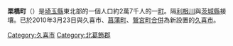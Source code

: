 {{日本町村 (廢除)
| 自治體名=栗橋
| 町村=町
| 町村章=
| 日文原名=栗橋町
| 平假名=くりはしまち
| 羅馬字拼音=Kurihashi-machi
| 都道府縣=埼玉縣
| 支廳=
| 廢除時間 = 2010年3月23日
| 廢除理由 = 新設合併
| 廢除時處置 = [[菖蒲町|菖蒲町]]、久喜市、'''栗橋町'''、[[鷲宮町|鷲宮町]] → [[久喜市|久喜市]]
| 現在自治體 = 久喜市
| 郡=北葛飾郡
| 編號=11461-8
| 面積=15.78
| 邊界未定=
| 人口=
| 統計時間= 
| 自治體=[[加須市|加須市]]、[[幸手市|幸手市]]、[[鷲宮町|鷲宮町]]<br>'''[[茨城縣|茨城縣]]'''：[[古河市|古河市]]、[[五霞町|五霞町]]
| 樹=
| 花=
| 鳥=
| 其他象徵物=
| 其他象徵=
| 郵遞區號=349-1192
| 所在地=北葛飾郡栗橋町大字間鎌251-1
| 電話號碼=480-53-1111
| 外部連結=http://www.town.kurihashi.saitama.jp/
| 經度=
| 緯度=
| 地圖=
| 註記=
}}
'''栗橋町'''（{{jpn|j=栗橋町|hg=くりはしまち|rm=Kurihashi machi|f=y}}）是[[埼玉縣|埼玉縣]]東北部的一個人口約2萬7千人的一[[町|町]]。隔[[利根川|利根川]]與[[茨城縣|茨城縣]]接壤。已於2010年3月23日與久喜市、[[菖蒲町|菖蒲町]]、[[鷲宮町|鷲宮町]][[市町村合併|合併]]為新設置的[[久喜市|久喜市]]。

{{埼玉縣}}{{Authority control}}

[[Category:久喜市|Category:久喜市]]
[[Category:北葛飾郡|Category:北葛飾郡]]